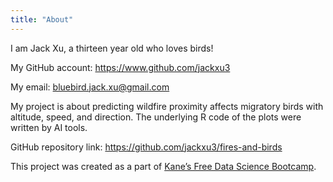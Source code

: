 ```yaml
---
title: "About"
---
```


I am Jack Xu, a thirteen year old who loves birds!

My GitHub account: <https://www.github.com/jackxu3>

My email: <bluebird.jack.xu@gmail.com>

My project is about predicting wildfire proximity affects migratory birds with altitude, speed, and direction. The underlying R code of the plots were written by AI tools.

GitHub repository link: <https://github.com/jackxu3/fires-and-birds>

This project was created as a part of [Kane's Free Data Science Bootcamp](https://bootcamp.davidkane.info/).
